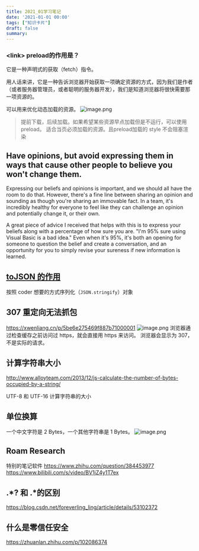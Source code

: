 ```yaml
---
title: 2021_01学习笔记
date: '2021-01-01 00:00'
tags: ["知识卡片"]
draft: false
summary: 
---
```

### \<link> preload的作用是？
<link rel="preload"> 它是一种声明式的获取（fetch）指令。

用人话来讲，它是一种告诉浏览器开始获取一项确定资源的方式，因为我们是作者（或者服务器管理员，或者聪明的服务器开发），我们是知道浏览器将很快需要那一项资源的。

可以用来优化动态加载的资源。
![image.png](https://images.scar.site/WEBRESOURCE5f23302c8e87ca1dbd804e6109c23715.png)

> 提前下载，后续加载。如果希望某些资源早点加载但是不运行，可以使用 preload。
适合当页必须加载的资源。且preload加载的 style 不会阻塞渲染


## Have opinions, but avoid expressing them in ways that cause other people to believe you won't change them.
Expressing our beliefs and opinions is important, and we should all have the room to do that. However, there's a fine line between sharing an opinion and sounding as though you're sharing an immovable fact. In a team, it's incredibly healthy for everyone to feel like they can challenge an opinion and potentially change it, or their own.

A great piece of advice I received that helps with this is to express your beliefs along with a percentage of how sure you are. "I'm 95% sure using Visual Basic is a bad idea." Even when it's 95%, it's both an opening for someone to question the belief and create a conversation, and an opportunity for you to simply revise your sureness if new information is learned.

## [toJSON 的作用](http://thecodebarbarian.com/what-is-the-tojson-function-in-javascript.html)
按照 coder 想要的方式序列化（`JSON.stringify`）对象

## 307 重定向无法抓包
https://xwenliang.cn/p/5be6e275469f887b71000001
![image.png](https://images.scar.site/WEBRESOURCE76ecaa5bf77d3ae1b1f85fc809639cd9.png)
浏览器通过检查缓存之前访问过 https，就会直接用 https 来访问。
浏览器会显示为 307，不是实际的请求。

## 计算字符串大小
http://www.alloyteam.com/2013/12/js-calculate-the-number-of-bytes-occupied-by-a-string/

UTF-8 和 UTF-16 计算字符串的大小

## 单位换算
一个中文字符是 2 Bytes，一个其他字符串是 1 Bytes。
![image.png](https://images.scar.site/WEBRESOURCE80ac52a87ec407d5c2d77fac8c81d9c3.png)

## Roam Research
特别的笔记软件
https://www.zhihu.com/question/384453977
https://www.bilibili.com/s/video/BV1jZ4y1T7ex

## .*? 和 .*的区别
https://blog.csdn.net/foreverling_ling/article/details/53102372

## 什么是零信任安全
https://zhuanlan.zhihu.com/p/102086374
